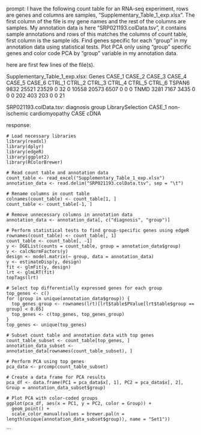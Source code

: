 prompt:
I have the following count table for an RNA-seq experiment, rows are genes and columns are samples, "Supplementary_Table_1_exp.xlsx". The first column of the file is my gene names and the rest of the columns are samples. My annotation data is here  "SRP021193.colData.tsv", it contains sample annotations and rows of this matches the columns of count table, first column is the sample ids. Find genes specific for each "group" in my annotation data  using statistical tests. Plot PCA only using "group" specific genes and color code PCA by "group" variable in my annotation data.

here are first few lines of the file(s).

Supplementary_Table_1_exp.xlsx:
Genes	CASE_1	CASE_2	CASE_3	CASE_4	CASE_5	CASE_6	CTRL_1	CTRL_2	CTRL_3	CTRL_4	CTRL_5	CTRL_6
TSPAN6	9832	25521	23529	0	32	0	10558	20573	6507	0	0	 0
TNMD	3281	 7167	 3435	0	 0	0	  202	  403	 203	0	0	21


SRP021193.colData.tsv:
	diagnosis	group	LibrarySelection
CASE_1	non-ischemic cardiomyopathy	CASE	cDNA


response:
```
# Load necessary libraries
library(readxl)
library(dplyr)
library(edgeR)
library(ggplot2)
library(RColorBrewer)

# Read count table and annotation data
count_table <- read_excel("Supplementary_Table_1_exp.xlsx")
annotation_data <- read.delim("SRP021193.colData.tsv", sep = "\t")

# Rename columns in count table
colnames(count_table) <- count_table[1, ]
count_table <- count_table[-1, ]

# Remove unnecessary columns in annotation data
annotation_data <- annotation_data[, c("diagnosis", "group")]

# Perform statistical tests to find group-specific genes using edgeR
rownames(count_table) <- count_table[, 1]
count_table <- count_table[, -1]
y <- DGEList(counts = count_table, group = annotation_data$group)
y <- calcNormFactors(y)
design <- model.matrix(~ group, data = annotation_data)
y <- estimateDisp(y, design)
fit <- glmFit(y, design)
lrt <- glmLRT(fit)
topTags(lrt)

# Select top differentially expressed genes for each group
top_genes <- c()
for (group in unique(annotation_data$group)) {
  top_genes_group <- rownames(lrt)[lrt$table$PValue[lrt$table$group == group] < 0.05]
  top_genes <- c(top_genes, top_genes_group)
}
top_genes <- unique(top_genes)

# Subset count table and annotation data with top genes
count_table_subset <- count_table[top_genes, ]
annotation_data_subset <- annotation_data[rownames(count_table_subset), ]

# Perform PCA using top genes
pca_data <- prcomp(count_table_subset)

# Create a data frame for PCA results
pca_df <- data.frame(PC1 = pca_data$x[, 1], PC2 = pca_data$x[, 2], Group = annotation_data_subset$group)

# Plot PCA with color-coded groups
ggplot(pca_df, aes(x = PC1, y = PC2, color = Group)) +
  geom_point() +
  scale_color_manual(values = brewer.pal(n = length(unique(annotation_data_subset$group)), name = "Set1"))
```
```
